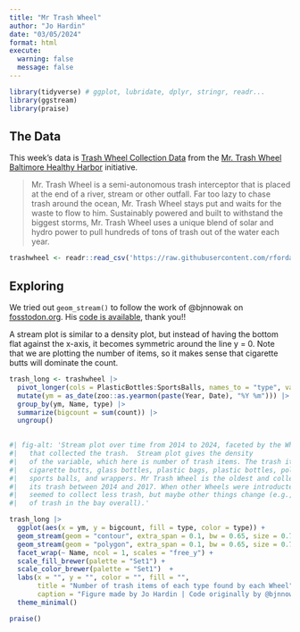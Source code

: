 ```yaml
---
title: "Mr Trash Wheel"
author: "Jo Hardin"
date: "03/05/2024"
format: html
execute:
  warning: false
  message: false
---
```



```r
library(tidyverse) # ggplot, lubridate, dplyr, stringr, readr...
library(ggstream)
library(praise)
```


## The Data

This week's data is [Trash Wheel Collection Data](https://docs.google.com/spreadsheets/d/1b8Lbe-z3PNb3H8nSsSjrwK2B0ReAblL2/edit#gid=1143432795) from the [Mr. Trash Wheel](https://www.mrtrashwheel.com/) [Baltimore Healthy Harbor](https://www.waterfrontpartnership.org/healthy-harbor-initiative) initiative.

> Mr. Trash Wheel is a semi-autonomous trash interceptor that is placed at the end of a river, stream or other outfall. Far too lazy to chase trash around the ocean, Mr. Trash Wheel stays put and waits for the waste to flow to him. Sustainably powered and built to withstand the biggest storms, Mr. Trash Wheel uses a unique blend of solar and hydro power to pull hundreds of tons of trash out of the water each year.

```r
trashwheel <- readr::read_csv('https://raw.githubusercontent.com/rfordatascience/tidytuesday/master/data/2024/2024-03-05/trashwheel.csv')

```


## Exploring

We tried out `geom_stream()` to follow the work of @bjnnowak on <a href = "https://fosstodon.org/@bjnnowak/112041553167603841" target = "_blank">fosstodon.org</a>.  His <a href = "https://github.com/BjnNowak/TidyTuesday/blob/main/trash_wheel.R" target = "_blank">code is available</a>, thank you!!

A stream plot is similar to a density plot, but instead of having the bottom flat against the x-axis, it becomes symmetric around the line y = 0. Note that we are plotting the number of items, so it makes sense that cigarette butts will dominate the count.

```r
trash_long <- trashwheel |>
  pivot_longer(cols = PlasticBottles:SportsBalls, names_to = "type", values_to = "count") |>
  mutate(ym = as_date(zoo::as.yearmon(paste(Year, Date), "%Y %m"))) |>
  group_by(ym, Name, type) |>
  summarize(bigcount = sum(count)) |>
  ungroup() 
  
```


```r
#| fig-alt: 'Stream plot over time from 2014 to 2024, faceted by the Wheel
#|   that collected the trash.  Stream plot gives the density
#|   of the variable, which here is number of trash items. The trash items are: 
#|   cigarette butts, glass bottles, plastic bags, plastic bottles, polystyrene,
#|   sports balls, and wrappers. Mr Trash Wheel is the oldest and collected most of 
#|   its trash between 2014 and 2017. When other Wheels were introducted, Mr Wheel
#|   seemed to collect less trash, but maybe other things change (e.g., the amount
#|   of trash in the bay overall).'

trash_long |>
  ggplot(aes(x = ym, y = bigcount, fill = type, color = type)) +
  geom_stream(geom = "contour", extra_span = 0.1, bw = 0.65, size = 0.75) + 
  geom_stream(geom = "polygon", extra_span = 0.1, bw = 0.65, size = 0.75) + 
  facet_wrap(~ Name, ncol = 1, scales = "free_y") +
  scale_fill_brewer(palette = "Set1") +
  scale_color_brewer(palette = "Set1")  + 
  labs(x = "", y = "", color = "", fill = "",
       title = "Number of trash items of each type found by each Wheel",
       caption = "Figure made by Jo Hardin | Code originally by @bjnnowak") + 
  theme_minimal()
```




```r
praise()
```


